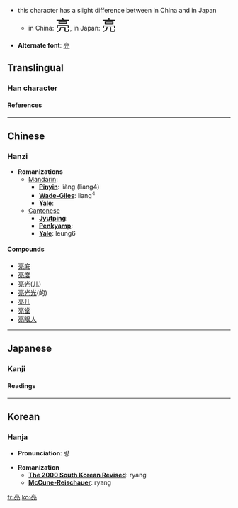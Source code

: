 *this character has a slight difference between in China and in Japan
**in China: <font size="6"><font lang="zh">亮</font></font>, in Japan: <font size="6"><font lang="ja">亮</font></font>

* '''Alternate font''': [[亮]]

==Translingual==
===Han character===
{{Han char|rad=亠|as=07|sn=9|so=|four=0021<sub>7</sub>|canj=卜口月弓 (YRBN), 卜口月山 (YRBU)|cmean=bright, brilliant, radiant, light}}
====References====
{{Han ref|kx=0089.040|dkj=00304|dj=0188.100|hdz=10286.030|uh=4EAE|ud=20142|bh=AB47|bd=43847}}

----
==Chinese==
===Hanzi===


* '''Romanizations'''
** [[Mandarin]]:
*** '''[[Pinyin]]''': liàng (liang4)
*** '''[[Wade-Giles]]''': liang<sup>4</sup>
*** '''[[Yale]]''': 
**[[Cantonese]]
***'''[[Jyutping]]''':
***'''[[Penkyamp]]''': 
***'''[[Yale]]''': leung6

====Compounds====
*[[亮底]]
*[[亮度]]
*[[亮光]]([[儿化|儿]])
*[[亮光光]](的)
*[[亮儿]]
*[[亮堂]]
*[[亮眼人]]


----
==Japanese==
===Kanji===


{{ja-kanji|grade=|rs=亠07|simple=}}
====Readings====
{{ja-readings|on=[[りょう]] (ryō)|kun=[[あきらか]] (akiraka), [[すけ]] (suke)}}


----
==Korean==
===Hanja===

* '''Pronunciation''': 량

* '''Romanization'''
** '''[[The 2000 South Korean Revised Romanization|The 2000 South Korean Revised]]''': ryang
** '''[[McCune-Reischauer]]''': ryang


[[fr:亮]]
[[ko:亮]]
